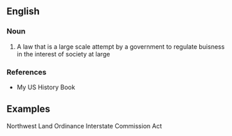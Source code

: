 ==English==

===Noun===
{{en-noun}}

# A law that is a large scale attempt by a government to regulate buisness in the interest of society at large

===References===
*My US History Book

==Examples==
Northwest Land Ordinance
Interstate Commission Act